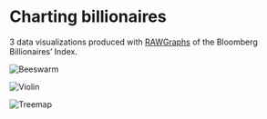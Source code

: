 # Charting billionaires

3 data visualizations produced with [RAWGraphs](https://www.rawgraphs.io) of the Bloomberg Billionaires’ Index.

![Beeswarm](https://cloud-uakgxera2-lachlanjc.vercel.app/beeswarm.png)

![Violin](https://cloud-uakgxera2-lachlanjc.vercel.app/violin.png)

![Treemap](https://cloud-uakgxera2-lachlanjc.vercel.app/treemap.png)
